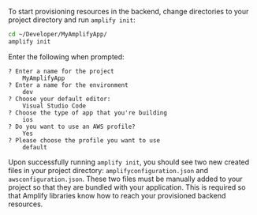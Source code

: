 To start provisioning resources in the backend, change directories to your project directory and run `amplify init`:
```bash
cd ~/Developer/MyAmplifyApp/
amplify init
```

Enter the following when prompted:
```console
? Enter a name for the project
    MyAmplifyApp
? Enter a name for the environment
    dev
? Choose your default editor:
    Visual Studio Code
? Choose the type of app that you're building
    ios
? Do you want to use an AWS profile?
    Yes
? Please choose the profile you want to use
    default
```

Upon successfully running `amplify init`, you should see two new created files in your project directory: `amplifyconfiguration.json` and `awsconfiguration.json`.  These two files must be manually added to your project so that they are bundled with your application.  This is required so that Amplify libraries know how to reach your provisioned backend resources.
